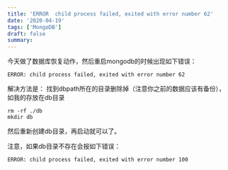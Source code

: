 ```yaml
---
title: 'ERROR  child process failed, exited with error number 62'
date: '2020-04-19'
tags: ['MongoDB']
draft: false
summary: 
---
```


今天做了数据库恢复动作，然后重启mongodb的时候出现如下错误：
```
ERROR: child process failed, exited with error number 62
```

解决方法是：
找到dbpath所在的目录删除掉（注意你之前的数据应该有备份），如我的存放在db目录
```
rm -rf ./db
mkdir db
```
然后重新创建db目录，再启动就可以了。

注意，如果db目录不存在会报如下错误：
```
ERROR: child process failed, exited with error number 100
```